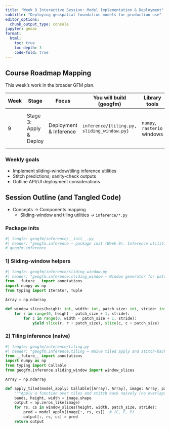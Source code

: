 ```yaml
---
title: "Week 9 Interactive Session: Model Implementation & Deployment"
subtitle: "Deploying geospatial foundation models for production use"
editor_options: 
  chunk_output_type: console
jupyter: geoai
format:
  html:
    toc: true
    toc-depth: 3
    code-fold: true
---
```


## Course Roadmap Mapping

This week’s work in the broader GFM plan.

| Week | Stage | Focus | You will build (geogfm) | Library tools | Outcome |
|------|-------|-------|--------------------------|---------------|---------|
| 9 | Stage 3: Apply & Deploy | Deployment & Inference | `inference/{tiling.py, sliding_window.py}` | `numpy`, `rasterio` windows | Sliding-window inference on a small scene |

### Weekly goals
- Implement sliding-window/tiling inference utilities
- Stitch predictions; sanity-check outputs
- Outline API/UI deployment considerations

## Session Outline (and Tangled Code)

- Concepts → Components mapping
  - Sliding-window and tiling utilities → `inference/*.py`

### Package inits

```python
#| tangle: geogfm/inference/__init__.py
#| header: "geogfm.inference — package init (Week 9). Inference utilities: tiling and sliding-window."
# geogfm.inference
```

### 1) Sliding-window helpers

```python
#| tangle: geogfm/inference/sliding_window.py
#| header: "geogfm.inference.sliding_window — Window generator for patch traversal (Week 9)."
from __future__ import annotations
import numpy as np
from typing import Iterator, Tuple

Array = np.ndarray

def window_slices(height: int, width: int, patch_size: int, stride: int) -> Iterator[Tuple[slice, slice]]:
    for r in range(0, height - patch_size + 1, stride):
        for c in range(0, width - patch_size + 1, stride):
            yield slice(r, r + patch_size), slice(c, c + patch_size)
```

### 2) Tiling inference (naive)

```python
#| tangle: geogfm/inference/tiling.py
#| header: "geogfm.inference.tiling — Naive tiled apply and stitch-back (Week 9)."
from __future__ import annotations
import numpy as np
from typing import Callable
from geogfm.inference.sliding_window import window_slices

Array = np.ndarray

def apply_tiled(model_apply: Callable[[Array], Array], image: Array, patch_size: int, stride: int) -> Array:
    """Apply a function over tiles and stitch back naively (no overlaps blending)."""
    bands, height, width = image.shape
    output = np.zeros_like(image)
    for rs, cs in window_slices(height, width, patch_size, stride):
        pred = model_apply(image[:, rs, cs])  # (C, P, P)
        output[:, rs, cs] = pred
    return output
```
